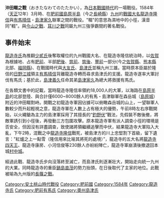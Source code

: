 {{Unreferenced|time=2022-02-16T07:21:46+00:00}}
{{Infobox Military Conflict|
conflict=沖田畷之戰|
partof=[[戰國_(日本)|日本戰國時代]]|
date=1584年3月|
place=[[長崎縣|長崎縣]]|
result=島津．有馬軍勝利|
combatant1=[[島津家久|島津家久]]<br>[[有馬晴信|有馬晴信]]|
combatant2=[[龍造寺隆信|龍造寺隆信]]|
strength1=約6000~8000|
strength2=約18,000~60,000|}}

'''沖田畷之戰'''（おきたなわてのたたかい），為[[战国_(日本)|日本戰國時代]]的一場戰役。1584年（[[天正_(日本)|天正]]12年）3月時、在[[肥前國|肥前國]][[島原半島|島原半島]]（今之[[長崎縣|長崎縣]]）[[九州_(日本)|九州]]的[[大名_(稱謂)|戰國大名]][[龍造寺隆信|龍造寺隆信]]與[[有馬晴信|有馬晴信]]・[[島津家久|島津家久]]聯軍之間的戰役。"畷"的意思為濕地中的小徑，漢音同"輟"。與[[今山之戰|今山之戰]]、[[耳川之戰|耳川之戰]]同屬九州三強爭霸間的著名戰役。

== 事件始末 ==
[[龍造寺氏|龍造寺氏]]為推翻[[少貳氏|少貳氏]]後奪取權位的九州戰國大名、在龍造寺隆信統治時，以[[佐賀藩|佐賀]]為根據地、占有[[肥前國|肥前]]、半部[[肥後國|肥後]]、[[筑前國|筑前]]、[[筑後國|筑後]]、[[豐前國|豐前]]一部分(今之[[佐賀縣|佐賀縣]]、[[熊本縣|熊本縣]]北部、[[福岡縣|福岡縣]])、在戰國時代與[[大友氏|大友氏]]、[[島津氏|島津氏]]並稱九州三雄。當時原本臣屬於隆信的[[日野江城|日野江城]]領主[[有馬晴信|有馬晴信]]背離龍造寺轉而尋求島津氏的支援。龍造寺遂率大軍討伐有馬氏；基於此，[[島津義久|島津義久]]任命其弟[[島津家久|島津家久]]為總大將救援有馬氏。

在各類文書中的記載，當時龍造寺隆信率領約18,000人的大軍，以海路在[[島原半島|島原半島]]的北部登陸、與合計僅6000~8000餘人的有馬・島津聯軍在森岳城（[[島原城|島原城]]）附近的沖田畷對峙。開戰之初龍造寺軍因佔據可以俯瞰森岳城的山上，一望聯軍人數較少而升起輕視之意，龍造寺軍在人數上占有極大的優勢，午前8時左右序戰開始，以火繩鎗為主力的島津軍採用了其擅長的“[[釣野伏|釣野伏]]”戰法，先假裝不敵後撤，將敵軍誘引到小徑後，再發動三方包圍攻擊。原本龍造寺軍有派人調查小徑的環境是否安全，但因沒有詳盡調查，致使諸將領繼續追擊而中伏，結果龍造寺大軍陷入大亂，下午2時，混戰之中[[龍造寺隆信|龍造寺隆信]]戰死，被島津方的川上忠堅割下首級，留下遺言："紅爐之上一點雪（隆信用來比喻其將死的處境）”，龍造寺的五大名將[[龍造寺四天王|龍造寺四天王]]、龍造寺康房、小河信俊等230餘人亦紛紛陣亡，龍造寺軍崩潰後撤退回本城[[佐賀城|村中城]]。

經過此戰、龍造寺氏步向沒落終至滅亡，而島津氏則逐漸壯大，開始走向統一九州的大業。同時龍造寺的重臣[[鍋島直茂|鍋島直茂]]的勢力抬頭，在日後取代了主家的地位。此戰被喻為九州版的[[長篠之戰|長篠之戰]]。

[[Category:安土桃山時代戰役|Category:安土桃山時代戰役]]
[[Category:肥前國|Category:肥前國]]
[[Category:1584年|Category:1584年]]
[[Category:龍造寺氏|Category:龍造寺氏]]
[[Category:肥前有馬氏|Category:肥前有馬氏]]
[[Category:奧州島津氏|Category:奧州島津氏]]